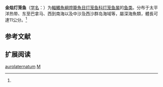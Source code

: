 {{Speciesbox
| name = 金焰灯笼鱼
| status = NE
| status_system = IUCN3.1
| image = 
| genus = Myctophum
| species = aurolaternatum
| authority = Garman, 1899<ref name='id5588'>{{cite web| url =http://www.bioinfo.cn/db05/BjdwSpecies.php?action=view&id=5588| title =金焰灯笼鱼| work =中国动物物种编目数据库| publisher =中国科学院微生物研究所| author =中国科学院动物研究所| accessdate =2009-04-11| deadurl =yes| archiveurl =https://web.archive.org/web/20160305022114/http://www.bioinfo.cn/db05/BjdwSpecies.php?action=view&id=5588| archivedate =2016-03-05}}</ref>
| synonyms = *''Myctophum aurolaternatum gracilior''<br /><small>Fowler, 1944</small>
}}

'''金焰灯笼鱼'''（[[学名|学名]]：{{lang|la|''Myctophum aurolaternatum''}}）为[[輻鰭魚綱|輻鰭魚綱]][[燈籠魚目|燈籠魚目]][[灯笼鱼科|灯笼鱼科]][[灯笼鱼属|灯笼鱼属]]的[[鱼类|鱼类]]。分布于太平洋热带、东至巴拿马、西到南海以及中沙及西沙群岛海域等，屬深海魚類，體長可達11公分。<ref name='id5588'/>

== 参考文献 ==
{{reflist}}

== 扩展阅读 ==
{{refbegin}}
{{wikispecies-inline|Myctophum aurolaternatum|金焰灯笼鱼}}
{{refend}}
{{Taxonbar|from=Q734203}}

[[Category:灯笼鱼属|aurolaternatum]]
[[Category:1899年描述的鱼类|M]]


{{灯笼鱼目小作品}}